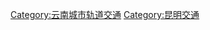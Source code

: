 {{Catnav|頁面分類|地理|地下空間|城市轨道交通|中國大陸城市軌道交通}}
{{Commonscat|Kunming Metro}}
{{Catmore}}

[[Category:云南城市轨道交通|Category:云南城市轨道交通]]
[[Category:昆明交通|Category:昆明交通]]